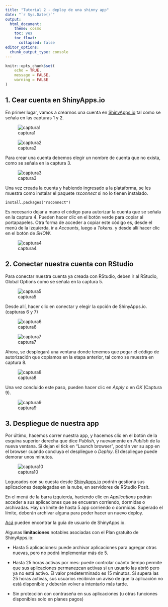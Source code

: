 ```yaml
---
title: "Tutorial 2 - deploy de una shinny app"
date: "`r Sys.Date()`"
output: 
  html_document:
    theme: cosmo
    toc: yes
    toc_float:
      collapsed: false
editor_options: 
  chunk_output_type: console
---
```


```r
knitr::opts_chunk$set(
	echo = TRUE,
	message = FALSE,
	warning = FALSE
)

```

## 1. Cear cuenta en ShinyApps.io

En primer lugar, vamos a crearnos una cuenta en [ShinyApps.io](https://www.shinyapps.io/) tal como se señala en las capturas 1 y 2.

![captura1](images/Captura1.PNG)

![captura2](images/Captura2.PNG)



Para crear una cuenta debemos elegir un nombre de cuenta que no exista, como se señala en la captura 3. 

![captura3](images/Captura3.PNG)


Una vez creada la cuenta y habiendo ingresado a la plataforma, se les muestra como instalar el paquete *rsconnect* si no lo tienen instalado.

    install.packages("rsconnect")
    
Es necesario dejar a mano el código para autorizar la cuenta que se señala en la captura 4. Pueden hacer clic en el botón verde para copiar al portapapeles. Otra forma de acceder a copiar este código es, desde el menú de la izquierda, ir a *Accounts*, luego a *Tokens*. y desde allí hacer clic en el botón de *SHOW*.

![captura4](images/Captura4.PNG)

## 2. Conectar nuestra cuenta con RStudio

Para conectar nuestra cuenta ya creada con RStudio, deben ir al RStudio, Global Options como se señala en la captura 5. 

![captura5](images/Captura5.PNG)



Desde allí, hacer clic en conectar y elegir la opción de ShinyApps.io. (capturas 6 y 7)


![captura6](images/Captura6.PNG)

![captura7](images/Captura7.PNG)



Ahora, se desplegará una ventana donde tenemos que pegar el código de autorización que copiamos en la etapa anterior, tal como se muestra en captura 8.

![captura8](images/Captura8.PNG)



Una vez concluido este paso, pueden hacer clic en *Apply* o en *OK* (Captura 9).

![captura9](images/Captura9.PNG)


## 3. Despliegue de nuestra app

Por último, hacemos correr nuestra app, y hacemos clic en el botón de la esquina superior derecha que dice *Publish*, y nuevamente en *Publish* de la nueva ventana. Si dejan el tick en "Launch browser", podrán ver su app en el browser cuando concluya el despliegue o *Deploy*. El despliegue puede demorar unos minutos. 

![captura10](images/Captura10.PNG)



Logueados con su cuesta desde [ShinyApps.io](https://www.shinyapps.io/) podrán gestiona sus aplicaciones desplegadas en la nube, en servidores de RStudio Posit. 

En el menú de la barra izquierda, haciendo clic en *Applications* podrán acceder a sus aplicaciones que se encueran corriendo, dormidas o archivadas. Hay un límite de hasta 5 app corriendo o dormidas. Superado el límite, deberán archivar alguna para poder hacer un nuevo deploy. 


[Acá](https://docs.posit.co/shinyapps.io/index.html) pueden encontrar la guía de usuario de ShinyApps.io. 


Algunas **limitaciones** notables asociadas con el Plan gratuito de ShinyApps.io:

* Hasta 5 aplicaciones: puede archivar aplicaciones para agregar otras nuevas, pero no podrá implementar más de 5.

* Hasta 25 horas activas por mes: puede controlar cuánto tiempo permite que sus aplicaciones permanezcan activas si un usuario las abrió pero ya no está activo. El valor predeterminado es 15 minutos. Si supera las 25 horas activas, sus usuarios recibirán un aviso de que la aplicación no está disponible y deberán volver a intentarlo más tarde.

* Sin protección con contraseña en sus aplicaciones (u otras funciones disponibles solo en planes pagos)
